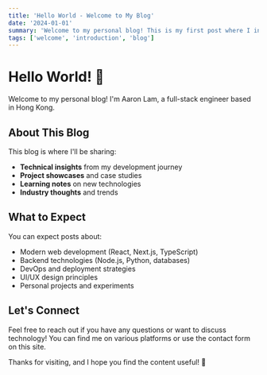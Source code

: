 ```yaml
---
title: 'Hello World - Welcome to My Blog'
date: '2024-01-01'
summary: 'Welcome to my personal blog! This is my first post where I introduce myself and share what you can expect from this blog.'
tags: ['welcome', 'introduction', 'blog']
---
```


# Hello World! 👋

Welcome to my personal blog! I'm Aaron Lam, a full-stack engineer based in Hong Kong.

## About This Blog

This blog is where I'll be sharing:

- **Technical insights** from my development journey
- **Project showcases** and case studies  
- **Learning notes** on new technologies
- **Industry thoughts** and trends

## What to Expect

You can expect posts about:

- Modern web development (React, Next.js, TypeScript)
- Backend technologies (Node.js, Python, databases)
- DevOps and deployment strategies
- UI/UX design principles
- Personal projects and experiments

## Let's Connect

Feel free to reach out if you have any questions or want to discuss technology! You can find me on various platforms or use the contact form on this site.

Thanks for visiting, and I hope you find the content useful! 🚀
